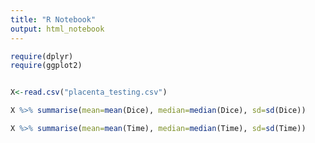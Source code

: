 ```yaml
---
title: "R Notebook"
output: html_notebook
---
```



```r
require(dplyr)
require(ggplot2)


X<-read.csv("placenta_testing.csv")

X %>% summarise(mean=mean(Dice), median=median(Dice), sd=sd(Dice))

X %>% summarise(mean=mean(Time), median=median(Time), sd=sd(Time))
```

